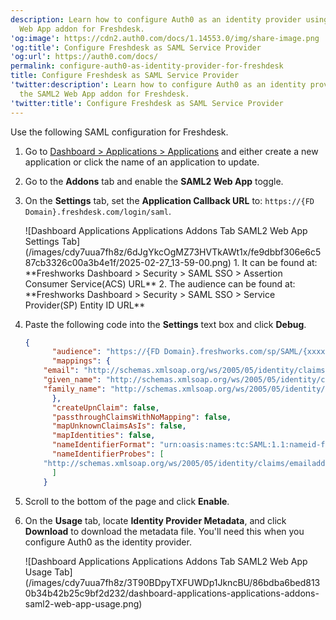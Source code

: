 ```yaml
---
description: Learn how to configure Auth0 as an identity provider using the SAML2
  Web App addon for Freshdesk.
'og:image': https://cdn2.auth0.com/docs/1.14553.0/img/share-image.png
'og:title': Configure Freshdesk as SAML Service Provider
'og:url': https://auth0.com/docs/
permalink: configure-auth0-as-identity-provider-for-freshdesk
title: Configure Freshdesk as SAML Service Provider
'twitter:description': Learn how to configure Auth0 as an identity provider using
  the SAML2 Web App addon for Freshdesk.
'twitter:title': Configure Freshdesk as SAML Service Provider
---
```

Use the following <Tooltip tip="Security Assertion Markup Language (SAML): Standardized protocol allowing two parties to exchange authentication information without a password." cta="View Glossary" href="/docs/glossary?term=SAML">SAML</Tooltip> configuration for Freshdesk.

1. Go to [Dashboard > Applications > Applications](https://manage.auth0.com/#/applications) and either create a new application or click the name of an application to update.
2. Go to the **Addons** tab and enable the **SAML2 Web App** toggle.
3. On the **Settings** tab, set the **Application Callback URL** to: `https://{FD Domain}.freshdesk.com/login/saml`.

   <Frame>![Dashboard Applications Applications Addons Tab SAML2 Web App Settings Tab](/images/cdy7uua7fh8z/6dJgYkcOgMZ73HVTkAWt1x/fe9dbbf306e6c587cb3326c00a3b4e1f/2025-02-27_13-59-00.png)</Frame>
   1. It can be found at:
      **Freshworks Dashboard > Security > SAML SSO > Assertion Consumer Service(ACS) URL**
   2. The audience can be found at:
      **Freshworks Dashboard > Security > SAML SSO > Service Provider(SP) Entity ID URL**
4. Paste the following code into the **Settings** text box and click **Debug**.

   ```json lines
   {
         "audience": "https://{FD Domain}.freshworks.com/sp/SAML/{xxxxxxxxxxxxxxxxxxx}/metadata",
         "mappings": {
       "email": "http://schemas.xmlsoap.org/ws/2005/05/identity/claims/emailaddress",
       "given_name": "http://schemas.xmlsoap.org/ws/2005/05/identity/claims/givenname",
       "family_name": "http://schemas.xmlsoap.org/ws/2005/05/identity/claims/surname"
         },
         "createUpnClaim": false,
         "passthroughClaimsWithNoMapping": false,
         "mapUnknownClaimsAsIs": false,
         "mapIdentities": false,
         "nameIdentifierFormat": "urn:oasis:names:tc:SAML:1.1:nameid-format:emailAddress",
         "nameIdentifierProbes": [
       "http://schemas.xmlsoap.org/ws/2005/05/identity/claims/emailaddress"
         ]
       }
   ```


   

   
5. Scroll to the bottom of the page and click **Enable**.
6. On the **Usage** tab, locate **Identity Provider Metadata**, and click **Download** to download the metadata file. You'll need this when you configure Auth0 as the identity provider.

   <Frame>![Dashboard Applications Applications Addons Tab SAML2 Web App Usage Tab](/images/cdy7uua7fh8z/3T90BDpyTXFUWDp1JkncBU/86bdba6bed8130b34b42b25c9bf2d232/dashboard-applications-applications-addons-saml2-web-app-usage.png)</Frame>
